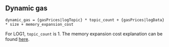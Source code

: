 ## Dynamic gas

    dynamic_gas = {gasPrices|logTopic} * topic_count + {gasPrices|logData} * size + memory_expansion_cost

For LOG1, `topic_count` is 1.
The memory expansion cost explanation can be found [here](/about).
